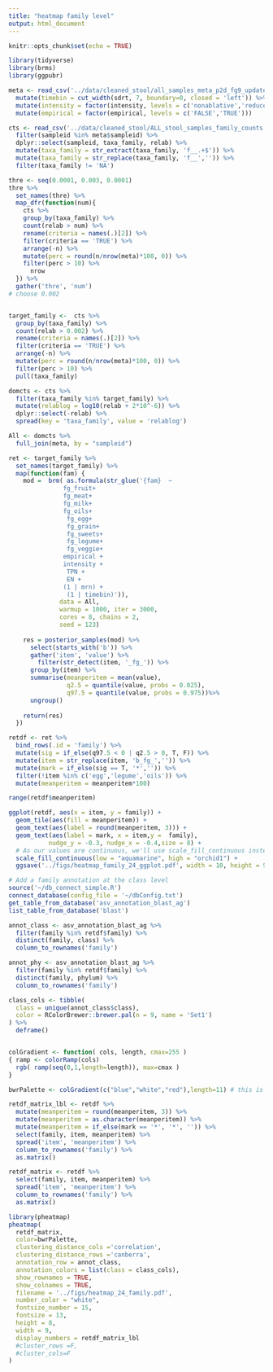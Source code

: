 ```yaml
---
title: "heatmap family level"
output: html_document
---
```


```r
knitr::opts_chunk$set(echo = TRUE)
```

```r
library(tidyverse)
library(brms)
library(ggpubr)
```

```r
meta <- read_csv('../data/cleaned_stool/all_samples_meta_p2d_fg9_updated.csv') %>% 
  mutate(timebin = cut_width(sdrt, 7, boundary=0, closed = 'left')) %>% 
  mutate(intensity = factor(intensity, levels = c('nonablative','reduced','ablative'))) %>% 
  mutate(empirical = factor(empirical, levels = c('FALSE','TRUE')))

cts <- read_csv('../data/cleaned_stool/ALL_stool_samples_family_counts.csv') %>% 
  filter(sampleid %in% meta$sampleid) %>% 
  dplyr::select(sampleid, taxa_family, relab) %>% 
  mutate(taxa_family = str_extract(taxa_family, 'f__.+$')) %>% 
  mutate(taxa_family = str_replace(taxa_family, 'f__','')) %>% 
  filter(taxa_family != 'NA')
```
```r
thre <- seq(0.0001, 0.003, 0.0001)
thre %>% 
  set_names(thre) %>% 
  map_dfr(function(num){
    cts %>% 
    group_by(taxa_family) %>% 
    count(relab > num) %>% 
    rename(criteria = names(.)[2]) %>% 
    filter(criteria == 'TRUE') %>% 
    arrange(-n) %>% 
    mutate(perc = round(n/nrow(meta)*100, 0)) %>% 
    filter(perc > 10) %>% 
      nrow
  }) %>% 
  gather('thre', 'num')
# choose 0.002


target_family <-  cts %>% 
  group_by(taxa_family) %>% 
  count(relab > 0.002) %>% 
  rename(criteria = names(.)[2]) %>% 
  filter(criteria == 'TRUE') %>% 
  arrange(-n) %>% 
  mutate(perc = round(n/nrow(meta)*100, 0)) %>% 
  filter(perc > 10) %>% 
  pull(taxa_family)
```
```r
domcts <- cts %>% 
  filter(taxa_family %in% target_family) %>% 
  mutate(relablog = log10(relab + 2*10^-6)) %>% 
  dplyr::select(-relab) %>% 
  spread(key = 'taxa_family', value = 'relablog')

All <- domcts %>% 
  full_join(meta, by = "sampleid")
```

```r
ret <- target_family %>% 
  set_names(target_family) %>% 
  map(function(fam) {
    mod =  brm( as.formula(str_glue('{fam}  ~ 
               fg_fruit+
               fg_meat+
               fg_milk+
               fg_oils+
                fg_egg+ 
                fg_grain+
                fg_sweets+  
                fg_legume+
                fg_veggie+
               empirical +  
               intensity + 
                TPN +
                EN +
               (1 | mrn) +
                (1 | timebin)')),  
              data = All, 
              warmup = 1000, iter = 3000, 
              cores = 8, chains = 2, 
              seed = 123) 
    
    res = posterior_samples(mod) %>% 
      select(starts_with('b')) %>% 
      gather('item', 'value') %>% 
        filter(str_detect(item, '_fg_')) %>% 
      group_by(item) %>% 
      summarise(meanperitem = mean(value),
                q2.5 = quantile(value, probs = 0.025),
                q97.5 = quantile(value, probs = 0.975))%>%
      ungroup()
    
    return(res)
  })

retdf <- ret %>% 
  bind_rows(.id = 'family') %>% 
  mutate(sig = if_else(q97.5 < 0 | q2.5 > 0, T, F)) %>% 
  mutate(item = str_replace(item, 'b_fg_','')) %>% 
  mutate(mark = if_else(sig == T, '*','')) %>% 
  filter(!item %in% c('egg','legume','oils')) %>% 
  mutate(meanperitem = meanperitem*100)

range(retdf$meanperitem)
```

```r
ggplot(retdf, aes(x = item, y = family)) +
  geom_tile(aes(fill = meanperitem)) +
  geom_text(aes(label = round(meanperitem, 3))) +
  geom_text(aes(label = mark, x = item,y =  family),
           nudge_y = -0.3, nudge_x = -0.4,size = 8) +
  # As our values are continuous, we'll use scale_fill_continuous instead of scale_fill_manual
  scale_fill_continuous(low = "aquamarine", high = "orchid1") +
  ggsave('../figs/heatmap_family_24_ggplot.pdf', width = 10, height = 9)
```

```r
# Add a family annotation at the class level 
source('~/db_connect_simple.R')
connect_database(config_file = '~/dbConfig.txt')
get_table_from_database('asv_annotation_blast_ag')
list_table_from_database('blast')

annot_class <- asv_annotation_blast_ag %>% 
  filter(family %in% retdf$family) %>% 
  distinct(family, class) %>% 
  column_to_rownames('family')

annot_phy <- asv_annotation_blast_ag %>% 
  filter(family %in% retdf$family) %>% 
  distinct(family, phylum) %>% 
  column_to_rownames('family')

class_cols <- tibble(
  class = unique(annot_class$class),
  color = RColorBrewer::brewer.pal(n = 9, name = 'Set1')
) %>% 
  deframe()


colGradient <- function( cols, length, cmax=255 )
{ ramp <- colorRamp(cols)
  rgb( ramp(seq(0,1,length=length)), max=cmax )
}

bwrPalette <- colGradient(c("blue","white","red"),length=11) # this is the scale of the score

```


```r
retdf_matrix_lbl <- retdf %>% 
  mutate(meanperitem = round(meanperitem, 3)) %>% 
  mutate(meanperitem = as.character(meanperitem)) %>% 
  mutate(meanperitem = if_else(mark == '*', '*', '')) %>% 
  select(family, item, meanperitem) %>% 
  spread('item', 'meanperitem') %>% 
  column_to_rownames('family') %>% 
  as.matrix()

retdf_matrix <- retdf %>% 
  select(family, item, meanperitem) %>% 
  spread('item', 'meanperitem') %>% 
  column_to_rownames('family') %>% 
  as.matrix()

library(pheatmap)
pheatmap(
  retdf_matrix,
  color=bwrPalette, 
  clustering_distance_cols ='correlation',
  clustering_distance_rows ='canberra',
  annotation_row = annot_class,
  annotation_colors = list(class = class_cols),
  show_rownames = TRUE,
  show_colnames = TRUE,
  filename = '../figs/heatmap_24_family.pdf',
  number_color = "white",
  fontsize_number = 15,
  fontsize = 13, 
  height = 8,
  width = 9,
  display_numbers = retdf_matrix_lbl
  #cluster_rows =F,
  #cluster_cols=F
)
```



